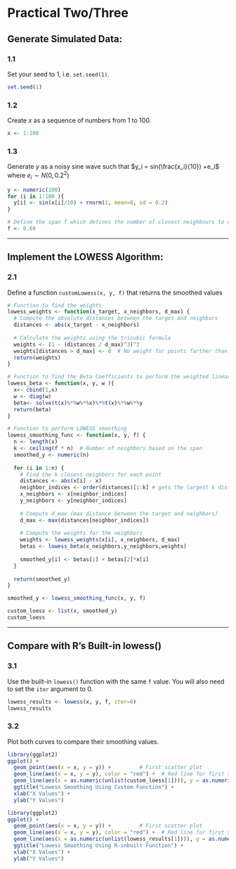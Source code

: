 # Practical Two/Three

## Generate Simulated Data:

### 1.1

Set your seed to 1, i.e. `set.seed(1)`.

```r
set.seed(1)
```

### 1.2

Create $x$ as a sequence of numbers from 1 to 100.

```r
x <- 1:100
```

### 1.3

Generate $y$ as a noisy sine wave such that $y_i = sin(\frac{x_i}{10}) +e_i$ where $e_i \sim N(0, 0.2^2)$

```r
y <- numeric(100)
for (i in 1:100 ){
  y[i] <- sin(x[i]/10) + rnorm(1, mean=0, sd = 0.2)
}
```

```r
# Define the span f which defines the number of closest neighbours to use when smoothing point xi
f <- 0.69
```

------------------------------------------------------------------------

## Implement the LOWESS Algorithm:

### 2.1

Define a function `customLowess(x, y, f)` that returns the smoothed values

```r
# Function to find the weights
lowess_weights <- function(x_target, x_neighbors, d_max) {
  # Compute the absolute distances between the target and neighbors
  distances <- abs(x_target - x_neighbors)
  
  # Calculate the weights using the tricubic formula
  weights <- (1 - (distances / d_max)^3)^3
  weights[distances > d_max] <- 0  # No weight for points farther than d_max
  return(weights)
}

# Function to find the Beta Coefficients to perform the weighted linear regression
lowess_beta <- function(x, y, w ){
  x<- cbind(1,x)
  w <- diag(w)
  beta<- solve(t(x)%*%w%*%x)%*%t(x)%*%w%*%y
  return(beta)
}

# Function to perform LOWESS smoothing
lowess_smoothing_func <- function(x, y, f) {
  n <- length(x)
  k <- ceiling(f * n)  # Number of neighbors based on the span
  smoothed_y <- numeric(n)
  
  for (i in 1:n) {
    # Find the k closest neighbors for each point
    distances <- abs(x[i] - x)
    neighbor_indices <- order(distances)[1:k] # gets the largest k distances
    x_neighbors <- x[neighbor_indices]
    y_neighbors <- y[neighbor_indices]
    
    # Compute d_max (max distance between the target and neighbors)
    d_max <- max(distances[neighbor_indices])
    
    # Compute the weights for the neighbors
    weights <- lowess_weights(x[i], x_neighbors, d_max)
    betas <- lowess_beta(x_neighbors,y_neighbors,weights)
    
    smoothed_y[i] <- betas[1] + betas[2]*x[i] 
  }
  
  return(smoothed_y)
}

smoothed_y <- lowess_smoothing_func(x, y, f)

custom_loess <- list(x, smoothed_y)
custom_loess
```

------------------------------------------------------------------------

## Compare with R's Built-in lowess()

### 3.1

Use the built-in `lowess()` function with the same `f` value. You will also need to set the `iter` argument to 0.

```r
lowess_results <- lowess(x, y, f, iter=0)
lowess_results
```

### 3.2

Plot both curves to compare their smoothing values.

```r
library(ggplot2)
ggplot() +
  geom_point(aes(x = x, y = y)) +         # First scatter plot
  geom_line(aes(x = x, y = y), color = "red") +  # Red line for first set of points
  geom_line(aes(x = as.numeric(unlist(custom_loess[1]))), y = as.numeric(unlist(custom_loess[2])), color = "blue") + # Blue line for second set of points
  ggtitle("Lowess Smoothing Using Custom Function") +
  xlab("X Values") +
  ylab("Y Values")
```

```r
library(ggplot2)
ggplot() +
  geom_point(aes(x = x, y = y)) +         # First scatter plot
  geom_line(aes(x = x, y = y), color = "red") +  # Red line for first set of points
  geom_line(aes(x = as.numeric(unlist(lowess_results[1]))), y = as.numeric(unlist(lowess_results[2])), color = "green") + # Blue line for second set of points
  ggtitle("Lowess Smoothing Using R-inbuilt Function") +
  xlab("X Values") +
  ylab("Y Values")
```
